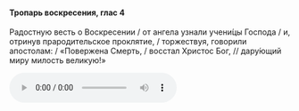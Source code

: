 #### Тропарь воскресения, глас 4

Радостную весть о Воскресении / от ангела узнали учени́цы Господа / и, отринув прародительское проклятие, / торжествуя, говорили апостолам: / «Повержена Смерть, / восстал Христос Бог, // дару́ющий миру милость великую!»

<audio controls>
    <source
        src="https://psmb-neos-resources.hb.bizmrg.com/target/psmb/4cc71c683c79047153ffd19ea64b343ba16fd2e3/glass4.mp3"
        type="audio/mpeg"
    />
</audio>
